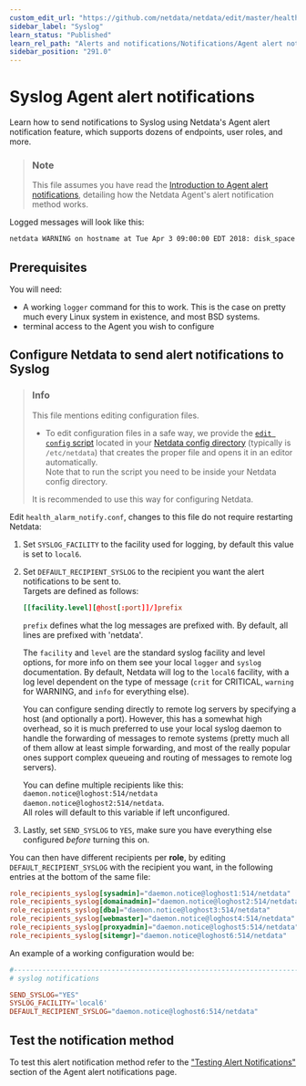 ```yaml
---
custom_edit_url: "https://github.com/netdata/netdata/edit/master/health/notifications/syslog/README.md"
sidebar_label: "Syslog"
learn_status: "Published"
learn_rel_path: "Alerts and notifications/Notifications/Agent alert notifications"
sidebar_position: "291.0"
---
```

# Syslog Agent alert notifications

Learn how to send notifications to Syslog using Netdata's Agent alert notification feature, which supports dozens of endpoints, user roles, and more.

> ### Note
>
> This file assumes you have read the [Introduction to Agent alert notifications](/docs/alerts-and-notifications/notifications/agent-alert-notifications), detailing how the Netdata Agent's alert notification method works.

Logged messages will look like this:

```bash
netdata WARNING on hostname at Tue Apr 3 09:00:00 EDT 2018: disk_space._ out of disk space time = 5h
```

## Prerequisites

You will need:

- A working `logger` command for this to work. This is the case on pretty much every Linux system in existence, and most BSD systems.
- terminal access to the Agent you wish to configure

## Configure Netdata to send alert notifications to Syslog

> ### Info
>
> This file mentions editing configuration files.  
>
> - To edit configuration files in a safe way, we provide the [`edit config` script](/docs/getting-started/manage-and-configure/configuration#use-edit-config-to-edit-configuration-files) located in your [Netdata config directory](/docs/getting-started/manage-and-configure/configuration#the-netdata-config-directory) (typically is `/etc/netdata`) that creates the proper file and opens it in an editor automatically.  
> Note that to run the script you need to be inside your Netdata config directory.
>
> It is recommended to use this way for configuring Netdata.

Edit `health_alarm_notify.conf`, changes to this file do not require restarting Netdata:

1. Set `SYSLOG_FACILITY` to the facility used for logging, by default this value is set to `local6`.
2. Set `DEFAULT_RECIPIENT_SYSLOG` to the recipient you want the alert notifications to be sent to.  
    Targets are defined as follows:

    ```conf
    [[facility.level][@host[:port]]/]prefix
    ```

    `prefix` defines what the log messages are prefixed with.  By default, all lines are prefixed with 'netdata'.

    The `facility` and `level` are the standard syslog facility and level options, for more info on them see your local `logger` and `syslog` documentation.  By default, Netdata will log to the `local6` facility, with a log level dependent on the type of message (`crit` for CRITICAL, `warning` for WARNING, and `info` for everything else).

    You can configure sending directly to remote log servers by specifying a host (and optionally a port).  However, this has a somewhat high overhead, so it is much preferred to use your local syslog daemon to handle the forwarding of messages to remote systems (pretty much all of them allow at least simple forwarding, and most of the really popular ones support complex queueing and routing of messages to remote log servers).

    You can define multiple recipients like this: `daemon.notice@loghost:514/netdata daemon.notice@loghost2:514/netdata`.  
    All roles will default to this variable if left unconfigured.
3. Lastly, set `SEND_SYSLOG` to `YES`, make sure you have everything else configured _before_ turning this on.

You can then have different recipients per **role**, by editing `DEFAULT_RECIPIENT_SYSLOG` with the recipient you want, in the following entries at the bottom of the same file:

```conf
role_recipients_syslog[sysadmin]="daemon.notice@loghost1:514/netdata"
role_recipients_syslog[domainadmin]="daemon.notice@loghost2:514/netdata"
role_recipients_syslog[dba]="daemon.notice@loghost3:514/netdata"
role_recipients_syslog[webmaster]="daemon.notice@loghost4:514/netdata"
role_recipients_syslog[proxyadmin]="daemon.notice@loghost5:514/netdata"
role_recipients_syslog[sitemgr]="daemon.notice@loghost6:514/netdata"
```

An example of a working configuration would be:

```conf
#------------------------------------------------------------------------------
# syslog notifications

SEND_SYSLOG="YES"
SYSLOG_FACILITY='local6'
DEFAULT_RECIPIENT_SYSLOG="daemon.notice@loghost6:514/netdata"
```

## Test the notification method

To test this alert notification method refer to the ["Testing Alert Notifications"](/docs/alerts-and-notifications/notifications/agent-alert-notifications#testing-alert-notifications) section of the Agent alert notifications page.
